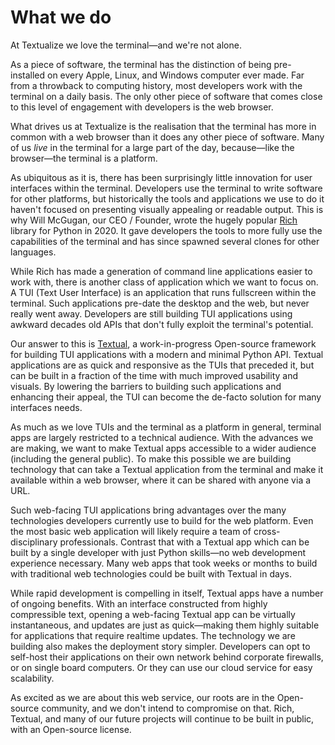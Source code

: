 <div className="container container--text">

# What we do

At Textualize we love the terminal&mdash;and we're not alone.

As a piece of software, the terminal has the distinction of being pre-installed on every Apple, Linux, and Windows computer ever made. Far from a throwback to computing history, most developers work with the terminal on a daily basis. The only other piece of software that comes close to this level of engagement with developers is the web browser.

What drives us at Textualize is the realisation that the terminal has more in common with a web browser than it does any other piece of software. Many of us _live_ in the terminal for a large part of the day, because&mdash;like the browser&mdash;the terminal is a platform.

As ubiquitous as it is, there has been surprisingly little innovation for user interfaces within the terminal. Developers use the terminal to write software for other platforms, but historically the tools and applications we use to do it haven't focused on presenting visually appealing or readable output. This is why Will McGugan, our CEO / Founder, wrote the hugely popular [Rich](https://github.com/Textualize/rich) library for Python in 2020. It gave developers the tools to more fully use the capabilities of the terminal and has since spawned several clones for other languages.

While Rich has made a generation of command line applications easier to work with, there is another class of application which we want to focus on. A TUI (Text User Interface) is an application that runs fullscreen within the terminal. Such applications pre-date the desktop and the web, but never really went away. Developers are still building TUI applications using awkward decades old APIs that don't fully exploit the terminal's potential.

Our answer to this is [Textual](https://github.com/Textualize/textual), a work-in-progress Open-source framework for building TUI applications with a modern and minimal Python API. Textual applications are as quick and responsive as the TUIs that preceded it, but can be built in a fraction of the time with much improved usability and visuals. By lowering the barriers to building such applications and enhancing their appeal, the TUI can become the de-facto solution for many interfaces needs.

As much as we love TUIs and the terminal as a platform in general, terminal apps are largely restricted to a technical audience. With the advances we are making, we want to make Textual apps accessible to a wider audience (including the general public). To make this possible we are building technology that can take a Textual application from the terminal and make it available within a web browser, where it can be shared with anyone via a URL.

Such web-facing TUI applications bring advantages over the many technologies developers currently use to build for the web platform. Even the most basic web application will likely require a team of cross-disciplinary professionals. Contrast that with a Textual app which can be built by a single developer with just Python skills&mdash;no web development experience necessary. Many web apps that took weeks or months to build with traditional web technologies could be built with Textual in days.

While rapid development is compelling in itself, Textual apps have a number of ongoing benefits. With an interface constructed from highly compressible text, opening a web-facing Textual app can be virtually instantaneous, and updates are just as quick&mdash;making them highly suitable for applications that require realtime updates. The technology we are building also makes the deployment story simpler. Developers can opt to self-host their applications on their own network behind corporate firewalls, or on single board computers. Or they can use our cloud service for easy scalability.

As excited as we are about this web service, our roots are in the Open-source community, and we don't intend to compromise on that. Rich, Textual, and many of our future projects will continue to be built in public, with an Open-source license.

</div>

